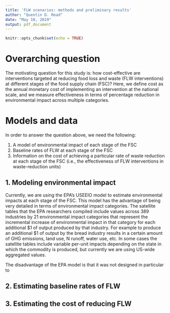 ```yaml
---
title: 'FLW scenarios: methods and preliminary results'
author: "Quentin D. Read"
date: "May 10, 2019"
output: pdf_document
---
```


```r
knitr::opts_chunk$set(echo = TRUE)
```

# Overarching question

The motivating question for this study is: how cost-effective are interventions targeted at reducing food loss and waste (FLW interventions) at different stages of the food supply chain (FSC)? Here, we define cost as the annual monetary cost of implementing an intervention at the national scale, and we measure effectiveness in terms of percentage reduction in environmental impact across multiple categories.

# Models and data

In order to answer the question above, we need the following:

1. A model of environmental impact of each stage of the FSC
2. Baseline rates of FLW at each stage of the FSC
3. Information on the cost of achieving a particular rate of waste reduction at each stage of the FSC (i.e., the effectiveness of FLW interventions in waste-reduction units)

## 1. Modeling environmental impact

Currently, we are using the EPA's USEEIO model to estimate environmental impacts at each stage of the FSC. This model has the advantage of being very detailed in terms of environmental impact categories. The satellite tables that the EPA researchers compiled include values across 389 industries by 21 environmental impact categories that represent the incremental increase of environmental impact in that category for each additional \$1 of output produced by that industry. For example to produce an additional \$1 of output by the bread industry results in a certain amount of GHG emissions, land use, N runoff, water use, etc. In some cases the satellite tables include variable per-unit impacts depending on the state in which the commodity is produced, but currently we are using US-wide aggregated values.

The disadvantage of the EPA model is that it was not designed in particular to 

## 2. Estimating baseline rates of FLW

## 3. Estimating the cost of reducing FLW